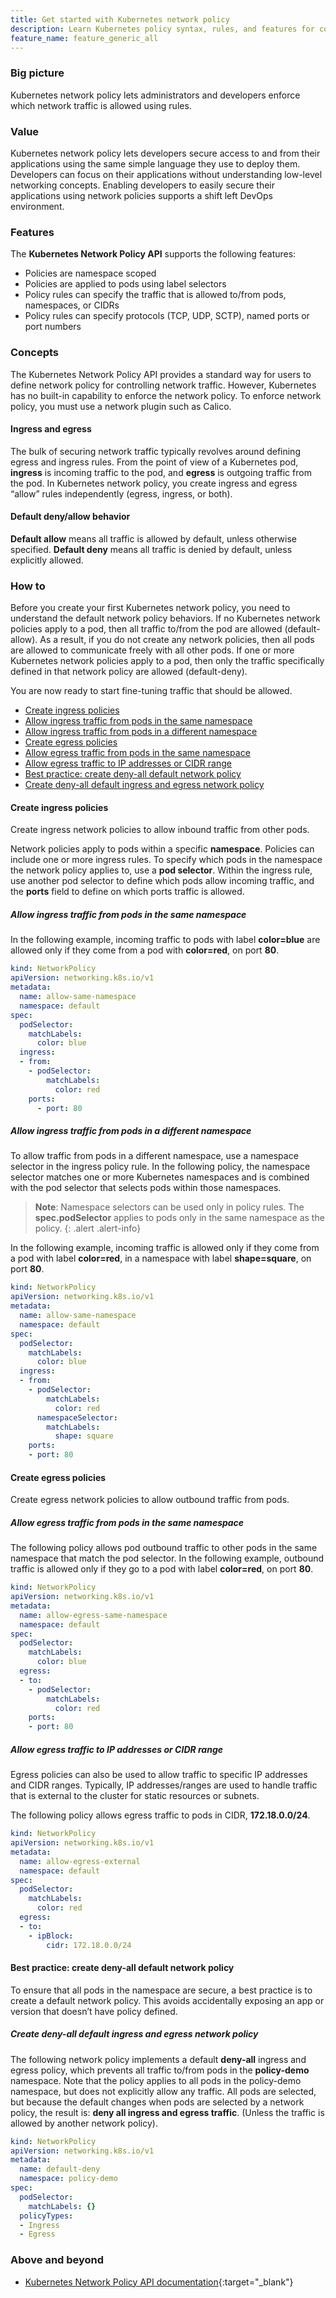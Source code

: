 ```yaml
---
title: Get started with Kubernetes network policy
description: Learn Kubernetes policy syntax, rules, and features for controlling network traffic.
feature_name: feature_generic_all
---
```


### Big picture

Kubernetes network policy lets administrators and developers enforce which network traffic is allowed using rules.

### Value

Kubernetes network policy lets developers secure access to and from their applications using the same simple language they use to deploy them. Developers can focus on their applications without understanding low-level networking concepts. Enabling developers to easily secure their applications using network policies supports a shift left DevOps environment.

### Features

The **Kubernetes Network Policy API** supports the following features:

- Policies are namespace scoped
- Policies are applied to pods using label selectors
- Policy rules can specify the traffic that is allowed to/from pods, namespaces, or CIDRs
- Policy rules can specify protocols (TCP, UDP, SCTP), named ports or port numbers

### Concepts

The Kubernetes Network Policy API provides a standard way for users to define network policy for controlling network traffic. However, Kubernetes has no built-in capability to enforce the network policy. To enforce network policy, you must use a network plugin such as Calico.

#### Ingress and egress

The bulk of securing network traffic typically revolves around defining egress and ingress rules. From the point of view of a Kubernetes pod, **ingress** is incoming traffic to the pod, and **egress** is outgoing traffic from the pod. In Kubernetes network policy, you create ingress and egress “allow” rules independently (egress, ingress, or both).

#### Default deny/allow behavior

**Default allow** means all traffic is allowed by default, unless otherwise specified.
**Default deny** means all traffic is denied by default, unless explicitly allowed.

### How to

Before you create your first Kubernetes network policy, you need to understand the default network policy behaviors. If no Kubernetes network policies apply to a pod, then all traffic to/from the pod are allowed (default-allow). As a result, if you do not create any network policies, then all pods are allowed to communicate freely with all other pods. If one or more Kubernetes network policies apply to a pod, then only the traffic specifically defined in that network policy are allowed (default-deny).

You are now ready to start fine-tuning traffic that should be allowed.

- [Create ingress policies](#create-ingress-policies)
- [Allow ingress traffic from pods in the same namespace](#allow-ingress-traffic-from-pods-in-the-same-namespace)
- [Allow ingress traffic from pods in a different namespace](#allow-ingress-traffic-from-pods-in-a-different-namespace)
- [Create egress policies](#create-egress-policies)
- [Allow egress traffic from pods in the same namespace](#allow-egress-traffic-from-pods-in-the-same-namespace)
- [Allow egress traffic to IP addresses or CIDR range](#allow-egress-traffic-to-ip-addresses-or-cidr-range)
- [Best practice: create deny-all default network policy](#best-practice-create-deny-all-default-network-policy)
- [Create deny-all default ingress and egress network policy](#create-deny-all-default-ingress-and-egress-network-policy)

#### Create ingress policies

Create ingress network policies to allow inbound traffic from other pods.

Network policies apply to pods within a specific **namespace**. Policies can include one or more ingress rules. To specify which pods in the namespace the network policy applies to, use a **pod selector**. Within the ingress rule, use another pod selector to define which pods allow incoming traffic, and the **ports** field to define on which ports traffic is allowed.

##### Allow ingress traffic from pods in the same namespace

In the following example, incoming traffic to pods with label **color=blue** are allowed only if they come from a pod with **color=red**, on port **80**.

```yaml
kind: NetworkPolicy
apiVersion: networking.k8s.io/v1
metadata:
  name: allow-same-namespace
  namespace: default
spec:
  podSelector:
    matchLabels:
      color: blue
  ingress:
  - from:
    - podSelector:
        matchLabels:
          color: red
    ports:
      - port: 80
```

##### Allow ingress traffic from pods in a different namespace

To allow traffic from pods in a different namespace, use a namespace selector in the ingress policy rule. In the following policy, the namespace selector matches one or more Kubernetes namespaces and is combined with the pod selector that selects pods within those namespaces.

>**Note**: Namespace selectors can be used only in policy rules. The **spec.podSelector** applies to pods only in the same namespace as the policy.
{: .alert .alert-info}

In the following example, incoming traffic is allowed only if they come from a pod with label **color=red**, in a namespace with label **shape=square**, on port **80**.

```yaml
kind: NetworkPolicy
apiVersion: networking.k8s.io/v1
metadata:
  name: allow-same-namespace
  namespace: default
spec:
  podSelector:
    matchLabels:
      color: blue
  ingress:
  - from:
    - podSelector:
        matchLabels:
          color: red
      namespaceSelector:
        matchLabels:
          shape: square
    ports:
    - port: 80
```

#### Create egress policies

Create egress network policies to allow outbound traffic from pods.

##### Allow egress traffic from pods in the same namespace

The following policy allows pod outbound traffic to other pods in the same namespace that match the pod selector. In the following example, outbound traffic is allowed only if they go to a pod with label **color=red**, on port **80**.

```yaml
kind: NetworkPolicy
apiVersion: networking.k8s.io/v1
metadata:
  name: allow-egress-same-namespace
  namespace: default
spec:
  podSelector:
    matchLabels:
      color: blue
  egress:
  - to:
    - podSelector:
        matchLabels:
          color: red
    ports:
    - port: 80
```

##### Allow egress traffic to IP addresses or CIDR range

Egress policies can also be used to allow traffic to specific IP addresses and CIDR ranges. Typically, IP addresses/ranges are used to handle traffic that is external to the cluster for static resources or subnets.

The following policy allows egress traffic to pods in CIDR, **172.18.0.0/24**.

```yaml
kind: NetworkPolicy
apiVersion: networking.k8s.io/v1
metadata:
  name: allow-egress-external
  namespace: default
spec:
  podSelector:
    matchLabels:
      color: red
  egress:
  - to:
    - ipBlock:
        cidr: 172.18.0.0/24
```

#### Best practice: create deny-all default network policy

To ensure that all pods in the namespace are secure, a best practice is to create a default network policy. This avoids accidentally exposing an app or version that doesn’t have policy defined.

##### Create deny-all default ingress and egress network policy

The following network policy implements a default **deny-all** ingress and egress policy, which prevents all traffic to/from pods in the **policy-demo** namespace. Note that the policy applies to all pods in the policy-demo namespace, but does not explicitly allow any traffic. All pods are selected, but because the default changes when pods are selected by a network policy, the result is: **deny all ingress and egress traffic**. (Unless the traffic is allowed by another network policy).

```yaml
kind: NetworkPolicy
apiVersion: networking.k8s.io/v1
metadata:
  name: default-deny
  namespace: policy-demo
spec:
  podSelector:
    matchLabels: {}
  policyTypes:
  - Ingress
  - Egress
```

### Above and beyond

- [Kubernetes Network Policy API documentation](https://v1-21.docs.kubernetes.io/docs/reference/generated/kubernetes-api/v1.21/#networkpolicyspec-v1-networking-k8s-io){:target="_blank"}
